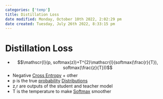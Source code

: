 ```yaml
---
categories: ['temp']
title: Distillation Loss
date modified: Monday, October 10th 2022, 2:02:29 pm
date created: Tuesday, July 26th 2022, 8:33:15 pm
---
```


# Distillation Loss
- $$\mathscr{l}(p, softmax(z))+T^{2}\mathscr{l}(softmax(\frac{r}{T}), softmax(\frac{z}{T}))$$
- Negative [Cross Entropy](Cross%20Entropy.qmd) + other
- p is the true [probability](Probability.qmd) [Distributions](Distributions)
- z,r are outputs of the student and teacher model
- T is the temperature to make [Softmax](Softmax.qmd) smoother



